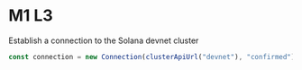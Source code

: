 # M1 L3

Establish a connection to the Solana devnet cluster

```js
const connection = new Connection(clusterApiUrl("devnet"), "confirmed");
```
